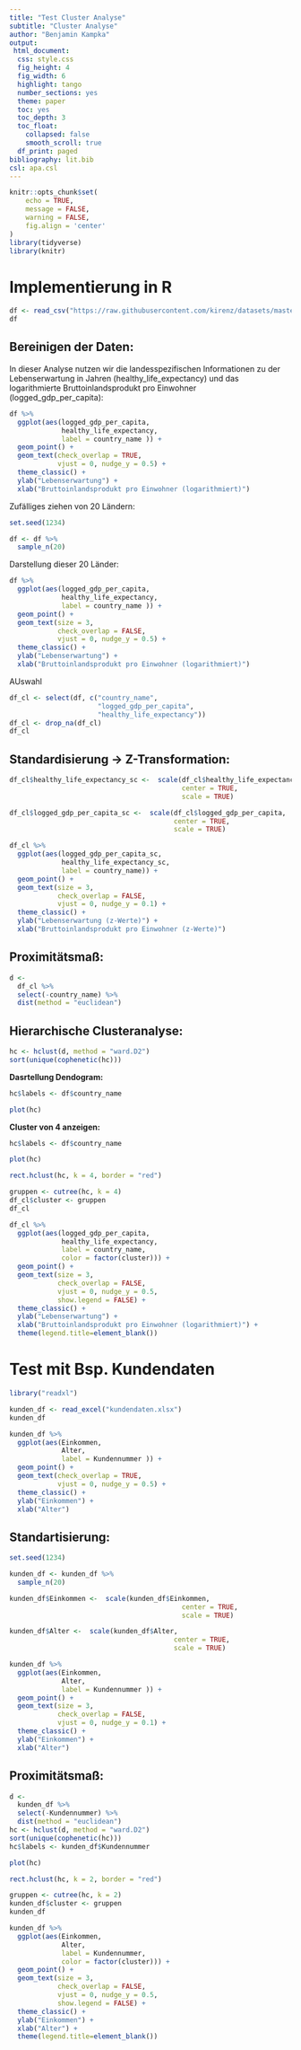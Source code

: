 ```yaml
---
title: "Test Cluster Analyse"
subtitle: "Cluster Analyse"
author: "Benjamin Kampka"
output:
 html_document:
  css: style.css 
  fig_height: 4
  fig_width: 6
  highlight: tango
  number_sections: yes
  theme: paper
  toc: yes
  toc_depth: 3
  toc_float: 
    collapsed: false
    smooth_scroll: true 
  df_print: paged
bibliography: lit.bib
csl: apa.csl
---
```


```r
knitr::opts_chunk$set(
	echo = TRUE,
	message = FALSE,
	warning = FALSE, 
	fig.align = 'center'
)
library(tidyverse)
library(knitr)
```

# Implementierung in R

```r
df <- read_csv("https://raw.githubusercontent.com/kirenz/datasets/master/whr_20.csv")
df
```

## Bereinigen der Daten:

In dieser Analyse nutzen wir die landesspezifischen Informationen zu der Lebenserwartung in Jahren (healthy_life_expectancy) und das logarithmierte Bruttoinlandsprodukt pro Einwohner (logged_gdp_per_capita):

```r
df %>% 
  ggplot(aes(logged_gdp_per_capita, 
             healthy_life_expectancy, 
             label = country_name )) +
  geom_point() +
  geom_text(check_overlap = TRUE,
            vjust = 0, nudge_y = 0.5) +
  theme_classic() +
  ylab("Lebenserwartung") +
  xlab("Bruttoinlandsprodukt pro Einwohner (logarithmiert)") 
```
Zufälliges ziehen von 20 Ländern:

```r
set.seed(1234)

df <- df %>% 
  sample_n(20)
```

Darstellung dieser 20 Länder:

```r
df %>% 
  ggplot(aes(logged_gdp_per_capita, 
             healthy_life_expectancy, 
             label = country_name )) +
  geom_point() +
  geom_text(size = 3,
            check_overlap = FALSE,
            vjust = 0, nudge_y = 0.5) +
  theme_classic() +
  ylab("Lebenserwartung") +
  xlab("Bruttoinlandsprodukt pro Einwohner (logarithmiert)") 
```

AUswahl

```r
df_cl <- select(df, c("country_name", 
                      "logged_gdp_per_capita", 
                      "healthy_life_expectancy"))
df_cl <- drop_na(df_cl)
df_cl
```

## Standardisierung -> Z-Transformation:

```r
df_cl$healthy_life_expectancy_sc <-  scale(df_cl$healthy_life_expectancy, 
                                           center = TRUE, 
                                           scale = TRUE)

df_cl$logged_gdp_per_capita_sc <-  scale(df_cl$logged_gdp_per_capita, 
                                         center = TRUE, 
                                         scale = TRUE)

df_cl %>% 
  ggplot(aes(logged_gdp_per_capita_sc, 
             healthy_life_expectancy_sc, 
             label = country_name)) +
  geom_point() +
  geom_text(size = 3,
            check_overlap = FALSE,
            vjust = 0, nudge_y = 0.1) +
  theme_classic() +
  ylab("Lebenserwartung (z-Werte)") +
  xlab("Bruttoinlandsprodukt pro Einwohner (z-Werte)")
```
## Proximitätsmaß:

```r
d <- 
  df_cl %>% 
  select(-country_name) %>% 
  dist(method = "euclidean")
```

## Hierarchische Clusteranalyse:

```r
hc <- hclust(d, method = "ward.D2") 
sort(unique(cophenetic(hc)))
```

**Dasrtellung Dendogram:**

```r
hc$labels <- df$country_name

plot(hc)
```

**Cluster von 4 anzeigen:**

```r
hc$labels <- df$country_name

plot(hc)

rect.hclust(hc, k = 4, border = "red")
```
```r
gruppen <- cutree(hc, k = 4)
df_cl$cluster <- gruppen
df_cl
```

```r
df_cl %>% 
  ggplot(aes(logged_gdp_per_capita, 
             healthy_life_expectancy, 
             label = country_name, 
             color = factor(cluster))) +
  geom_point() +
  geom_text(size = 3,
            check_overlap = FALSE,
            vjust = 0, nudge_y = 0.5,
            show.legend = FALSE) +
  theme_classic() +
  ylab("Lebenserwartung") +
  xlab("Bruttoinlandsprodukt pro Einwohner (logarithmiert)") +
  theme(legend.title=element_blank())
```


# Test mit Bsp. Kundendaten

```r
library("readxl")

kunden_df <- read_excel("kundendaten.xlsx")
kunden_df

```
```r
kunden_df %>% 
  ggplot(aes(Einkommen, 
             Alter, 
             label = Kundennummer )) +
  geom_point() +
  geom_text(check_overlap = TRUE,
            vjust = 0, nudge_y = 0.5) +
  theme_classic() +
  ylab("Einkommen") +
  xlab("Alter") 
```
## Standartisierung:

```r
set.seed(1234)

kunden_df <- kunden_df %>% 
  sample_n(20)

kunden_df$Einkommen <-  scale(kunden_df$Einkommen, 
                                           center = TRUE, 
                                           scale = TRUE)

kunden_df$Alter <-  scale(kunden_df$Alter, 
                                         center = TRUE, 
                                         scale = TRUE)

kunden_df %>% 
  ggplot(aes(Einkommen, 
             Alter, 
             label = Kundennummer )) +
  geom_point() +
  geom_text(size = 3,
            check_overlap = FALSE,
            vjust = 0, nudge_y = 0.1) +
  theme_classic() +
  ylab("Einkommen") +
  xlab("Alter")
```

## Proximitätsmaß: 

```r
d <- 
  kunden_df %>% 
  select(-Kundennummer) %>% 
  dist(method = "euclidean")
hc <- hclust(d, method = "ward.D2") 
sort(unique(cophenetic(hc)))
hc$labels <- kunden_df$Kundennummer

plot(hc)

rect.hclust(hc, k = 2, border = "red")
```

```r
gruppen <- cutree(hc, k = 2)
kunden_df$cluster <- gruppen
kunden_df
```

```r
kunden_df %>% 
  ggplot(aes(Einkommen, 
             Alter, 
             label = Kundennummer, 
             color = factor(cluster))) +
  geom_point() +
  geom_text(size = 3,
            check_overlap = FALSE,
            vjust = 0, nudge_y = 0.5,
            show.legend = FALSE) +
  theme_classic() +
  ylab("Einkommen") +
  xlab("Alter") +
  theme(legend.title=element_blank())
```


